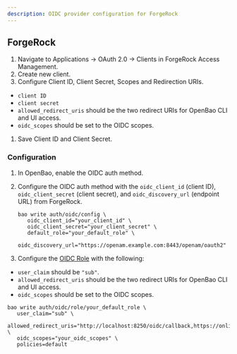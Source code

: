 ```yaml
---
description: OIDC provider configuration for ForgeRock
---
```


## ForgeRock

1. Navigate to Applications -> OAuth 2.0 -> Clients in ForgeRock Access Management.
1. Create new client.
1. Configure Client ID, Client Secret, Scopes and Redirection URIs.
  - `client ID`
  - `client secret`
  - `allowed_redirect_uris` should be the two redirect URIs for OpenBao CLI and UI access.
  - `oidc_scopes` should be set to the OIDC scopes.
1. Save Client ID and Client Secret.

### Configuration

1. In OpenBao, enable the OIDC auth method.

1. Configure the OIDC auth method with the `oidc_client_id` (client ID), `oidc_client_secret`
   (client secret), and `oidc_discovery_url` (endpoint URL) from ForgeRock.
   ```shell
   bao write auth/oidc/config \
      oidc_client_id="your_client_id" \
      oidc_client_secret="your_client_secret" \
      default_role="your_default_role" \
      oidc_discovery_url="https://openam.example.com:8443/openam/oauth2"
   ```

1. Configure the [OIDC Role](/api-docs/auth/jwt) with the following:
  - `user_claim` should be `"sub"`.
  - `allowed_redirect_uris` should be the two redirect URIs for OpenBao CLI and UI access.
  - `oidc_scopes` should be set to the OIDC scopes.
   ```shell
   bao write auth/oidc/role/your_default_role \
      user_claim="sub" \
      allowed_redirect_uris="http://localhost:8250/oidc/callback,https://online_version_hostname:port_number/ui/vault/auth/oidc/oidc/callback"  \
      oidc_scopes="your_oidc_scopes" \
      policies=default
   ```
